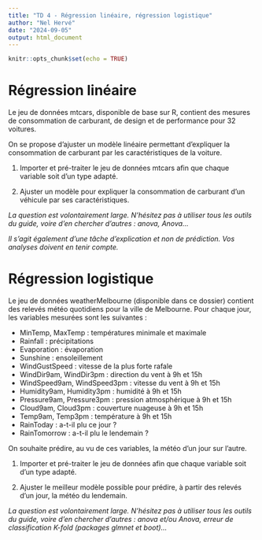 ```yaml
---
title: "TD 4 - Régression linéaire, régression logistique"
author: "Nel Hervé"
date: "2024-09-05"
output: html_document
---
```


```r
knitr::opts_chunk$set(echo = TRUE)
```

# Régression linéaire

Le jeu de données mtcars, disponible de base sur R, contient des mesures de consommation de carburant, de design et de performance pour 32 voitures.

On se propose d'ajuster un modèle linéaire permettant d'expliquer la consommation de carburant par les caractéristiques de la voiture.

1. Importer et pré-traiter le jeu de données mtcars afin que chaque variable soit d'un type adapté.

2. Ajuster un modèle pour expliquer la consommation de carburant d'un véhicule par ses caractéristiques.

*La question est volontairement large. N'hésitez pas à utiliser tous les outils du guide, voire d'en chercher d'autres : anova, Anova...*

*Il s'agit également d'une tâche d'explication et non de prédiction. Vos analyses doivent en tenir compte.*


# Régression logistique

Le jeu de données weatherMelbourne (disponible dans ce dossier) contient des relevés météo quotidiens pour la ville de Melbourne. Pour chaque jour, les variables mesurées sont les suivantes :

* MinTemp, MaxTemp : températures minimale et maximale
* Rainfall : précipitations
* Evaporation : évaporation
* Sunshine : ensoleillement
* WindGustSpeed : vitesse de la plus forte rafale
* WindDir9am, WindDir3pm : direction du vent à 9h et 15h
* WindSpeed9am, WindSpeed3pm : vitesse du vent à 9h et 15h
* Humidity9am, Humidity3pm : humidité à 9h et 15h
* Pressure9am, Pressure3pm : pression atmosphérique à 9h et 15h
* Cloud9am, Cloud3pm : couverture nuageuse à 9h et 15h
* Temp9am, Temp3pm : température à 9h et 15h
* RainToday : a-t-il plu ce jour ?
* RainTomorrow : a-t-il plu le lendemain ?

On souhaite prédire, au vu de ces variables, la météo d'un jour sur l'autre.


1. Importer et pré-traiter le jeu de données afin que chaque variable soit d'un type adapté.

2. Ajuster le meilleur modèle possible pour prédire, à partir des relevés d'un jour, la météo du lendemain.


*La question est volontairement large. N'hésitez pas à utiliser tous les outils du guide, voire d'en chercher d'autres : anova et/ou Anova, erreur de classification K-fold (packages glmnet et boot)...*
